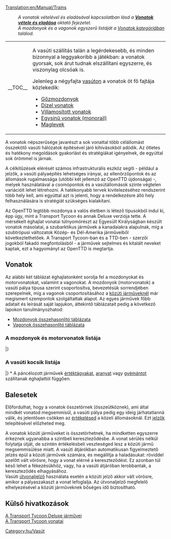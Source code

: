 [[Translation:en/Manual/Trains]]
{{hu/Tartalomjegyzék}}
:''A vonatok vételével és eladásával kapcsolatban lásd a '''[[hu/Manual/Vonatok vétele és eladása|Vonatok vétele és eladása]]''' oktató fejezetet.''
:''A mozdonyok és a vagonok egyszerű listáját a [[:Category:hu/Vonatok|Vonatok kategóriában]] találod.''
{| align="left" cellpadding="8"
|- valign="center"
|__TOC__
| A vasúti szállítás talán a legérdekesebb, és minden bizonnyal a leggyakoribb a játékban: a vonatok gyorsak, sok árut tudnak elszállítani egyszerre, és viszonylag olcsóak is. 

Jelenleg a négyfajta [[hu/Manual/Base Set/Vasút típusai|vasúton]] a vonatok öt fő fajtája közlekedik: 
* [[hu/Manual/Base Set/Normál vasút|Gőzmozdonyok]]
* [[hu/Manual/Base Set/Normál vasút|Dízel vonatok]]
* [[hu/Manual/Base Set/Villamosított vasút|Villamosított vonatok]]
* [[hu/Manual/Base Set/Egysínű vasút|Egysínű vonatok (monorail)]]
* [[hu/Manual/Base Set/Maglev vasút|Maglevek]]
|}

A vonatok népszerűsége javarészt a sok vonattal több célállomást összekötő vasúti hálózatok építésével járó kihívásokból adódik. Az ötletes és hatékony megoldások gyakorlást és stratégiákat igényelnek, de egyúttal sok örömmel is járnak.

A célkitűzések elérését számos infrastrukturális eszköz segíti - például a jelzők, a vasúti pályaépítés lehetséges irányai, az ellenőrzőpontok és az állomások rugalmassága (utóbbi két jellemző az OpenTTD újdonsága) -, melyek használatával a csomópontok és a vasútállomások szinte végtelen variációit lehet létrehozni. A hatékonyabb tervek kivitelezéséhez rendszerint több hely kell, ami egyúttal azt is jelenti, hogy a rendelkezésre álló hely felhasználására is stratégiát szükséges kialakítani.

Az OpenTTD legtöbb mozdonya a valós életben is létező típusokból indul ki, épp úgy, mint a Transport Tycoon és annak Deluxe verziója tette. A mérsékelt éghajlat vonatai túlnyomórészt az Egyesült Királyságban készült vonatok másolatai, a szubarktikus járművek a kanadaiakra alapulnak, míg a szubtrópusi változatok Közép- és Dél-Amerika járműveiből következtethetőek. A Transport Tycoon-ban és a TTD-ben - szerzői jogokból fakadó megfontolásból - a járművek sejtelmes és kitalált neveket kaptak, ezt a hagyományt az OpenTTD is megtartja. 
== Vonatok ==
Az alábbi két táblázat éghajlatonként sorolja fel a mozdonyokat és motorvonatokat, valamint a vagonokat. A mozdonyok (motorvonatok) a vasúti pálya típusa szerint csoportosítva, bevezetésük sorrendjében szerepelnek, míg a vagonok csoportosításához a [[hu/Manual/Közúti járművek|közúti járműveknél]] már megismert szempontok szolgáltattak alapot. Az egyes járművek főbb adatait és leírását saját lapjukon, áttekintő táblázatait pedig a következő lapokon tanulmányozhatod:
* [[hu/Manual/Base Set/Trains/Mozdonyok összehasonlító táblázata|Mozdonyok összehasonlító táblázata]]
* [[hu/Manual/Base Set/Trains/Vagonok összehasonlító táblázata|Vagonok összehasonlító táblázata]]
===A mozdonyok és motorvonatok listája===
{{hu/JárműTáblázat/Fejléc}}
{{en/VehicleTable/Header|Gőz}}
{{en/VehicleTable/Row|
*[[File:en/Kirbypaultank.png|Kirby Paul Tank Engine]][[hu/Manual/Base Set/Trains/Kirby Paul Tank|Kirby Paul Tank]]
*[[File:en/Chaneyjubilee.png|Chaney "Jubilee" Engine]][[hu/Manual/Base Set/Trains/Chaney "Jubilee"|Chaney "Jubilee"]]
*[[File:en/Ginzua4.png|Ginzu "A4" Engine]][[hu/Manual/Base Set/Trains/Ginzu "A4"|Ginzu "A4"]]
*[[File:en/Sh8p.png|SH "8P" Engine]][[hu/Manual/Base Set/Trains/SH "8P"|SH "8P"]]
|
*[[File:en/Wills280.png|Wills 2-8-0 Engine]][[hu/Manual/Base Set/Trains/Wills 2-8-0|Wills 2-8-0]]
|
*[[File:en/Wills280.png|Wills 2-8-0 Engine]][[hu/Manual/Base Set/Trains/Wills 2-8-0|Wills 2-8-0]]
|
*[[File:en/Powernautchoochoo.png|Ploddyphut Choo-Choo Engine]][[hu/Cammogó Csi-hu-hu|Cammogó Csi-hu-hu]]
*[[File:en/Ploddyphutchoochoo.png|Powernaut Choo-Choo Engine]][[hu/SemmiErő Csi-hu-hu|SemmiErő Csi-hu-hu]]
*[[File:en/Mightymoverchoochoo.png|Might Mover Choo-Choo Engine]][[hu/ErőGép Csi-hu-hu|ErőGép Csi-hu-hu]]
}}
{{en/VehicleTable/Header|Dízel}}
{{en/VehicleTable/Row|
*[[File:en/Manleymoreldmu.png|Manley-Morel DMU Engine]][[hu/Manual/Base Set/Trains/Manley-Morel DMU|Manley-Morel DMU]]
*[[File:en/Shhendry25.png|SH/Hendry "25" Engine]][[hu/Manual/Base Set/Trains/Hendry "25"|SH/Hendry "25"]]
*[[File:en/Floss47.png|Floss "47" Engine]][[hu/Manual/Base Set/Trains/Floss "47"|Floss "47"]]
*[[File:en/Uu37.png|UU "37" Engine]][[hu/Manual/Base Set/Trains/UU "37"|UU "37"]]
*[[File:en/Sh125.png|SH "125" Engine]][[hu/Manual/Base Set/Trains/SH "125"|SH "125"]]
*[[File:en/Dash.png|"Dash" Engine]][[hu/Manual/Base Set/Trains/Dash|Dash]]
|
*[[File:en/Mjs250.png|MJS 250 Engine]][[hu/Manual/Base Set/Trains/MJS250|MJS250]]
*[[File:en/Kelling3100.png|Kelling 3100 Engine]][[hu/Manual/Base Set/Trains/Kelling 3100|Kelling 3100]]
*[[File:en/Cs4000.png|CS4000 Engine]][[hu/Manual/Base Set/Trains/CS4000|CS4000]]
*[[File:en/Cs2400.png|CS2400 Engine]][[hu/Manual/Base Set/Trains/CS2400|CS2400]]
*[[File:en/Mjs1000.png|MJS 1000 Engine]][[hu/Manual/Base Set/Trains/MJS 1000|MJS 1000]]
*[[File:en/Centennial.png|Centennial Engine]][[hu/Manual/Base Set/Trains/Centennial|Centennial]]
*[[File:en/Turnerturbo.png|Turner Turbo]][[hu/Manual/Base Set/Trains/Turner Turbo|Turner Turbo]]
|
*[[File:en/Mjs250.png|MJS 250 Engine]][[hu/Manual/Base Set/Trains/MJS250|MJS250]]
*[[File:en/Kelling3100.png|Kelling 3100 Engine]][[hu/Manual/Base Set/Trains/Kelling 3100|Kelling 3100]]
*[[File:en/Cs4000.png|CS4000 Engine]][[hu/Manual/Base Set/Trains/CS4000|CS4000]]
*[[File:en/Cs2400.png|CS2400 Engine]][[hu/Manual/Base Set/Trains/CS2400|CS2400]]
*[[File:en/Mjs1000.png|MJS 1000 Engine]][[hu/Manual/Base Set/Trains/MJS 1000|MJS 1000]]
*[[File:en/Centennial.png|Centennial Engine]][[hu/Manual/Base Set/Trains/Centennial|Centennial]]
*[[File:en/Turnerturbo.png|Turner Turbo]][[hu/Manual/Base Set/Trains/Turner Turbo|Turner Turbo]]
|
*[[File:en/Ploddyphutdiesel.png|Ploddyphut Diesel]][[hu/Cammogó Dízel|Cammogó Dízel]]
*[[File:en/Powernautdiesel.png|Powernaut Diesel]][[hu/SemmiErő Dízel|SemmiErő Dízel]]
}}
{{en/VehicleTable/Header|Elektromos}}
{{en/VehicleTable/Row|
*[[File:en/Sh30.png|SH "30" Engine]][[hu/Manual/Base Set/Trains/SH "30"|SH "30"]]
*[[File:en/Sh40.png|SH "40" Engine]][[hu/Manual/Base Set/Trains/SH "40"|SH "40"]]
*[[File:en/Tim.png|"T.I.M" Engine]][[hu/Manual/Base Set/Trains/T.I.M.|T.I.M.]]
*[[File:en/Asiastar.png|"Asiastar" Engine]][[hu/Manual/Base Set/Trains/AsiaStar|AsiaStar]]
|
nincs
|
nincs
|
nincs
}}
{{en/VehicleTable/Header|Egysínű}}
{{en/VehicleTable/Row|
*[[File:en/X2001.png|X2001 Monorail Engine]][[hu/Manual/Base Set/Trains/X2001|'X2001']]
*[[File:en/Millenniumz1.png|Milennium 'Z1' Monorail Engine]][[hu/Manual/Base Set/Trains/Millennium Z1|'Millennium Z1']]
|
*[[File:en/X2001.png|X2001 Monorail Engine]][[hu/Manual/Base Set/Trains/X2001|'X2001']]
*[[File:en/Millenniumz1.png|Milennium 'Z1' Monorail Engine]][[hu/Manual/Base Set/Trains/Millennium Z1|'Millennium Z1']]
|
*[[File:en/X2001.png|X2001 Monorail Engine]][[hu/Manual/Base Set/Trains/X2001|'X2001']]
*[[File:en/Millenniumz1.png|Milennium 'Z1' Monorail Engine]][[hu/Manual/Base Set/Trains/Millennium Z1|'Millennium Z1']]
|
*[[File:en/Wizzowowz99.png|Wizzowow 'Z99' Monorail Engine]][[hu/ZummDeGyors Z99|ZummDeGyors Z99]]
}}
{{en/VehicleTable/Header|MagLev}}
{{en/VehicleTable/Row|
*[[File:en/Lev1leviathan.png|MagLev Engine 1: Leviathan]][[hu/Manual/Base Set/Trains/Lev1 'Leviátán'|Lev1 'Leviátán']]
*[[File:en/Lev2cyclops.png|MagLev Engine 2: Cyclops]][[hu/Manual/Base Set/Trains/Lev2 'Küklopsz'|Lev2 'Küklopsz']]
*[[File:en/Lev3pegasus.png|MagLev Engine 3: Pegasus]][[hu/Manual/Base Set/Trains/Lev3 'Pegazus'|Lev3 'Pegazus']]
*[[File:en/Lev4chimaerarhead.png|MagLev Engine 4: Chimaera (front)]][[hu/Manual/Base Set/Trains/Lev4 'Kiméra'|Lev4 'Kiméra']]
|
*[[File:en/Lev1leviathan.png|MagLev Engine 1: Leviathan]][[hu/Manual/Base Set/Trains/Lev1 'Leviátán'|Lev1 'Leviátán']]
*[[File:en/Lev2cyclops.png|MagLev Engine 2: Cyclops]][[hu/Manual/Base Set/Trains/Lev2 'Küklopsz'|Lev2 'Küklopsz']]
*[[File:en/Lev3pegasus.png|MagLev Engine 3: Pegasus]][[hu/Manual/Base Set/Trains/Lev3 'Pegazus'|Lev3 'Pegazus']]
*[[File:en/Lev4chimaerarhead.png|MagLev Engine 4: Chimaera (front)]][[hu/Manual/Base Set/Trains/Lev4 'Kiméra'|Lev4 'Kiméra']]
|
*[[File:en/Lev1leviathan.png|MagLev Engine 1: Leviathan]][[hu/Manual/Base Set/Trains/Lev1 'Leviátán'|Lev1 'Leviátán']]
*[[File:en/Lev2cyclops.png|MagLev Engine 2: Cyclops]][[hu/Manual/Base Set/Trains/Lev2 'Küklopsz'|Lev2 'Küklopsz']]
*[[File:en/Lev3pegasus.png|MagLev Engine 3: Pegasus]][[hu/Manual/Base Set/Trains/Lev3 'Pegazus'|Lev3 'Pegazus']]
*[[File:en/Lev4chimaerarhead.png|MagLev Engine 4: Chimaera (front)]][[hu/Manual/Base Set/Trains/Lev4 'Kiméra'|Lev4 'Kiméra']]
|
*[[File:en/Wizzowowrocketeer.png|Toyland Wizzowow Rocketeer]][[hu/ZummDeGyors Rakéta|ZummDeGyors Rakéta]]
}}
|}
===A vasúti kocsik listája===
{{hu/JárműTáblázat/Fejléc}}
{{en/VehicleTable/Header|Utasokhoz és levelekhez}}
{{en/VehicleTable/Row|
*[[File:en/Passengercarriage.png|Standard Passenger Carriage]][[hu/Manual/Base Set/Trains/Személyvagon|Személyvagon]]
*[[File:en/Mailvan.png|Standard Mail Van]][[hu/Manual/Base Set/Trains/Levélszállító vagon|Levélszállító vagon]]
|
*[[File:en/Passengercarriage.png|Standard Passenger Carriage]][[hu/Manual/Base Set/Trains/Személyvagon|Személyvagon]]
*[[File:en/Mailvan.png|Standard Mail Van]][[hu/Manual/Base Set/Trains/Levélszállító vagon|Levélszállító vagon]]
|
*[[File:en/Passengercarriage.png|Standard Passenger Carriage]][[hu/Manual/Base Set/Trains/Személyvagon|Személyvagon]]
*[[File:en/Mailvan.png|Standard Mail Van]][[hu/Manual/Base Set/Trains/Levélszállító vagon|Levélszállító vagon]]
|
*[[File:en/Passengercarriage.png|Standard Passenger Carriage]][[hu/Manual/Base Set/Trains/Személyvagon|Személyvagon]]
*[[File:en/Mailvan.png|Standard Mail Van]][[hu/Manual/Base Set/Trains/Levélszállító vagon|Levélszállító vagon]]
}}
{{en/VehicleTable/Header|Általános rakományhoz}}
{{en/VehicleTable/Row|
*[[File:en/Oiltanker.png|Standard Oil Tanker]][[hu/Manual/Base Set/Trains/Olajszállító vagon|Olajszállító vagon]]
*[[File:en/Goodsvan.png|Standard Goods Van]][[hu/Manual/Base Set/Trains/Áruszállító vagon|Áruszállító vagon]]
*[[File:en/Grainhopper.png|Standard Grain Hopper]][[hu/Manual/Base Set/Trains/Gabonaszállító vagon|Gabonaszállító vagon]]
*[[File:en/Livestockvan.png|Standard Livestock Van]][[hu/Manual/Base Set/Trains/Állatszállító vagon|Állatszállító vagon]]
*[[File:en/Woodtruck.png|Standard Wood Truck]][[hu/Manual/Base Set/Trains/Faszállító vagon|Faszállító vagon]]
|
*[[File:en/Oiltanker.png|Standard Oil Tanker]][[hu/Manual/Base Set/Trains/Olajszállító vagon|Olajszállító vagon]]
*[[File:en/Goodsvan.png|Standard Goods Van]][[hu/Manual/Base Set/Trains/Áruszállító vagon|Áruszállító vagon]]
*[[File:en/Grainhopper.png|Standard Grain Hopper]][[hu/Manual/Base Set/Trains/Gabonaszállító vagon|Gabonaszállító vagon]]
*[[File:en/Livestockvan.png|Standard Livestock Van]][[hu/Manual/Base Set/Trains/Állatszállító vagon|Állatszállító vagon]]
*[[File:en/Woodtruck.png|Standard Wood Truck]][[hu/Manual/Base Set/Trains/Faszállító vagon|Faszállító vagon]]
|
*[[File:en/Oiltanker.png|Standard Oil Tanker]][[hu/Manual/Base Set/Trains/Olajszállító vagon|Olajszállító vagon]]
*[[File:en/Goodsvan.png|Standard Goods Van]][[hu/Manual/Base Set/Trains/Áruszállító vagon|Áruszállító vagon]]
*[[File:en/Grainhopper.png|Standard Grain Hopper]][[hu/Manual/Base Set/Trains/Gabonaszállító vagon|Gabonaszállító vagon]]
* -
*[[File:en/Woodtruck.png|Standard Wood Truck]][[hu/Manual/Base Set/Trains/Faszállító vagon|Faszállító vagon]]
|
*[[File:en/Colatanker.png|Toyland Cola Tanker]][[hu/Kólaszállító vagon|Kólaszállító vagon]]
*[[File:en/Sweetvan.png|Toyland Sweet Van]][[hu/Cukorkaszállító vagon|Cukorkaszállító vagon]]
*[[File:en/Batterytruck.png|Toyland Battery Truck]][[hu/Elemszállító vagon|Elemszállító vagon]]
*[[File:en/Toyvan.png|Toyland Toy Van]][[hu/Játékszállító vagon|Játékszállító vagon]]
*[[File:en/Candyflosshopper.png|Toyland Candyfloss Hopper]][[hu/Vattacukorszállító vagon|Vattacukorszállító vagon]]
}}
{{en/VehicleTable/Header|Hasonló rakományokhoz}}
{{en/VehicleTable/Row|
*[[File:en/Armouredvan.png|Standard Armoured Van]][[hu/Manual/Base Set/Trains/Páncélozott vagon|Páncélozott vagon]]
*[[File:en/Coaltruck.png|Standard Coal Truck]][[hu/Manual/Base Set/Trains/Szénszállító vagon|Szénszállító vagon]]
*[[File:en/Ironorehopper.png|Standard Iron Ore Hopper]][[hu/Manual/Base Set/Trains/Vasércszállító vagon|Vasércszállító vagon]]
*[[File:en/Steeltruck.png|Standard Steel Truck]][[hu/Manual/Base Set/Trains/Acélszállító vagon|Acélszállító vagon]]
* -
|
*[[File:en/Armouredvan.png|Standard Armoured Van]][[hu/Manual/Base Set/Trains/Páncélozott vagon|Páncélozott vagon]]
*[[File:en/Coaltruck.png|Standard Coal Truck]][[hu/Manual/Base Set/Trains/Szénszállító vagon|Szénszállító vagon]]
* -
*[[File:en/Papertruck.png|Tropical and Sub-arctic Paper Truck]][[hu/Manual/Base Set/Trains/Papírszállító vagon|Papírszállító vagon]]
*[[File:en/Foodvan.png|Tropical and Sub-arctic Food Van]][[hu/Manual/Base Set/Trains/Ételszállító vagon|Ételszállító vagon]]
|
*[[File:en/Armouredvan.png|Standard Armoured Van]][[hu/Manual/Base Set/Trains/Páncélozott vagon|Páncélozott vagon]]
* -
*[[File:en/Copperorehopper.png|Tropical Copper Ore Hopper]][[hu/Manual/Base Set/Trains/Rézércszállító vagon|Rézércszállító vagon]]
* -
*[[File:en/Foodvan.png|Tropical and Sub-arctic Food Van]][[hu/Manual/Base Set/Trains/Ételszállító vagon|Ételszállító vagon]]
|
* -
*[[File:en/Sugartruck.png|Toyland Sugar Truck]][[hu/Cukorszállító vagon|Cukorszállító vagon]]
* -
* -
* -
}}
{{en/VehicleTable/Header|Egyéb rakományhoz}}
{{en/VehicleTable/Row|
|
|
*[[File:en/Watertanker.png|Tropical Water Tanker]][[hu/Manual/Base Set/Trains/Vízszállító vagon|Vízszállító vagon]]
*[[File:en/Fruittruck.png|Tropical Fruit Truck]][[hu/Manual/Base Set/Trains/Gyümölcsszállító vagon|Gyümölcsszállító vagon]]
*[[File:en/Rubbertruck.png|Tropcial Rubber Truck]][[hu/Manual/Base Set/Trains/Gumiszállító vagon|Gumiszállító vagon]]
|
*[[File:en/Bubblevan.png|Toyland Bubble Van]][[hu/Buborékszállító vagon|Buborékszállító vagon]]
*[[File:en/Fuzzydrinktruck.png|Toyland Fuzzy Drink Truck]][[hu/Szénsavasital-szállító vagon|Szénsavasital-szállító vagon]]
*[[File:en/Plastictruck.png|Toyland Plastic Truck]][[hu/Műanyagszállító vagon|Műanyagszállító vagon]]
*[[File:en/Toffeehopper.png|Toyland Toffee Hopper]][[hu/Tejkaramellaszállító vagon|Tejkaramellaszállító vagon]]
}}
|}
<nowiki>*</nowiki> A páncélozott járművek [[hu/Manual/Base Set/Cargos/Értéktárgyak|értéktágyakat]], [[hu/Manual/Base Set/Cargos/Arany|aranyat]] vagy [[hu/Manual/Base Set/Cargos/Gyémánt|gyémántot]] szállítanak éghajlattól függően.
{{en/-}}
==Balesetek==
Előfordulhat, hogy a vonatok összetörnek (összeütköznek), ami által mindkét vonatod megsemmisül, a vasúti pálya pedig egy ideig járhatatlanná válik, és jelentősen csökken az [[hu/Manual/Game Mechanics/Main Page#allomasok-ertekelese|értékelésed]] a közeli állomásoknál. Ezt [[hu/Manual/Jelzők|jelzők]] telepítésével előzheted meg.

A vonatok közúti járműveket is összetörhetnek, ha mindketten egyszerre érkeznek ugyanabba a szintbeli kereszteződésbe. A vonat sérülés nélkül folytatja útját, de szintén értékelésbeli veszteséged lesz a közúti jármű megsemmisülése miatt. A vasúti átjárókban automatikusan figyelmeztető jelzés épül a közúti járművek számára, és megállítja a haladásukat: röviddel azelőtt vált vörösre, hogy a vonat elérné a kereszteződést. Ez azonban túl késő lehet a fékezésükhöz, vagy, ha a vasúti átjáróban lerobbantak, a kereszteződés elhagyásához.<br>Vasúti [[hu/Manual/Jelzők#utvonaljelzok|útvonaljelző]] használata esetén a közúti jelző akkor vált vörösre, amikor a pályaszakaszt a vonat lefoglalja. Az útvonaljelző megfelelő elhelyezésével a közúti járműveknek bőséges idő biztosítható.
==Külső hivatkozások==
[http://hu.wikipedia.org/wiki/Transport_Tycoon_Deluxe#Járművek A Transport Tycoon Deluxe járművei]<br>
[http://vonattal-termeszetesen.blog.hu/2014/02/16/a_transport_tycoon_vonatai A Transport Tycoon vonatai]
[[Category:hu/Vasút]]